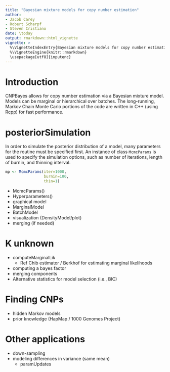 ```yaml
---
title: "Bayesian mixture models for copy number estimation"
author: 
- Jacob Carey
- Robert Scharpf
- Steven Cristiano
date: \today
output: rmarkdown::html_vignette
vignette: >
  %\VignetteIndexEntry{Bayesian mixture models for copy number estimation}
  %\VignetteEngine{knitr::rmarkdown}
  \usepackage[utf8]{inputenc} 
---
```


# Introduction

CNPBayes allows for copy number estimation via a Bayesian mixture model. Models
can be marginal or hierarchical over batches. The long-running, Markov Chain
Monte Carlo portions of the code are written in C++ (using Rcpp) for fast
performance.

# posteriorSimulation

In order to simulate the posterior distribution of a model, many parameters for
the routine must be specified first. An instance of class `McmcParams` is used
to specify the simulation options, such as number of iterations, length of
burnin, and thinning interval.
```r
mp <- McmcParams(iter=1000,
                 burnin=100,
                 thin=1)
```
- McmcParams()
- Hyperparameters()
- graphical model
- MarginalModel
- BatchModel
- visualization (DensityModel/plot)
- merging (if needed)

# K unknown

- computeMarginalLik
    - Ref Chib estimator / Berkhof for estimating marginal likelihoods
- computing a bayes factor
- merging components
- Alternative statistics for model selection (i.e., BIC)

# Finding CNPs
- hidden Markov models
- prior knowledge (HapMap / 1000 Genomes Project)

# Other applications
- down-sampling 
- modeling differences in variance (same mean)
   - paramUpdates




